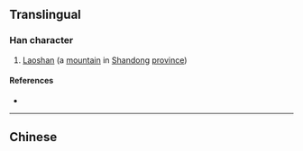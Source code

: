 {{also|嶗}}
{{character info/new}}
==Translingual==

===Han character===
{{Han char|rn=46|rad=山|as=07|sn=10|four=|canj=UTBS|ids=⿰山劳}}

# [[w:Mount Lao|Laoshan]] (a [[mountain]] in [[Shandong]] [[province]])

====References====
* {{Han ref|kx=0312.301|hdz=10772.180|uh=5D02|ud=23810}}

----

==Chinese==
{{zh-see|嶗}}